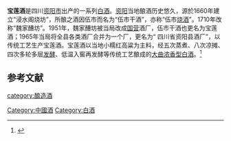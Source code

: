 '''宝莲酒'''是四川[[资阳市|资阳市]]出产的一系列[[中国烧酒|白酒]]。[[资阳市|资阳]]当地酿酒历史悠久，源於1660年建立“浸水阁烧坊”，所酿之酒因伍市而名为“伍市干酒”，亦称“伍市[[烧酒|烧酒]]”。1710年改称“魏家醩坊”。1951年，魏家醩坊被当局改成[[国营|国营]]酒厂，伍市干酒也更名为宝莲酒；1965年当局将全县各类酒厂合并为一个厂，更名为“ 四川省资阳县酒厂”，以传统工艺生产宝莲酒。宝莲酒以当地小糯红高粱为主料，经五次蒸煮、八次凉摊、四次多轮多层[[发酵|发酵]]、低温入窖再发酵等传统工艺酿成的[[大曲|大曲]][[浓香型白酒|浓香型白酒]]。<ref name=zgcnbjscdd>{{cite book |author=于光 |title=中国陈年白酒收藏大典．名优酒分册 |url=https://books.google.com/books/about/%E4%B8%AD%E5%9B%BD%E9%99%88%E5%B9%B4%E7%99%BD%E9%85%92%E6%94%B6%E8%97%8F%E5%A4%A7%E5%85%B8_%E5%90%8D%E4%BC%98%E9%85%92.html?id=ybVWzQEACAAJ |year=2018年 |language=Zh-hans |location=[[天津市|天津市]] |publisher=天津科学技术出版社] |page=489页 |isbn=755764753X |access-date=2018年5月1日 |archive-date=2020年10月22日 |archive-url=https://web.archive.org/web/20201022185609/https://books.google.com/books/about/%E4%B8%AD%E5%9B%BD%E9%99%88%E5%B9%B4%E7%99%BD%E9%85%92%E6%94%B6%E8%97%8F%E5%A4%A7%E5%85%B8_%E5%90%8D%E4%BC%98%E9%85%92.html?id=ybVWzQEACAAJ }}</ref>

==参考文献==
{{reflist}}
{{饮料小作品}}
{{中華酒文化}}

[[category:酿造酒|category:酿造酒]]
[[Category:中國酒|Category:中國酒]]
[[Category:白酒|Category:白酒]]